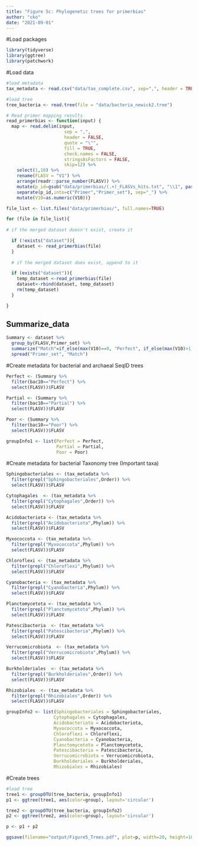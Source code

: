 ```yaml
---
title: "Figure 5c: Phylogenetic trees for primerbias"
author: "cko"
date: "2021-09-01"
---
```

  
  #Load packages
```r
library(tidyverse)
library(ggtree)
library(patchwork)
```

#Load data
```r
#load metadata
tax_metadata <- read.csv("data/tax_complete.csv", sep=",", header = TRUE)

#load tree
tree_bacteria <- read.tree(file = "data/bacteria_newick2.tree")

# Read primer mapping results
read_primerbias <- function(input) {
  map <- read.delim(input,
                      sep = ",",
                      header = FALSE,
                      quote = "\"",
                      fill = TRUE,
                      check.names = FALSE,
                      stringsAsFactors = FALSE,
                      skip=12) %>%
    select(1,10) %>%
    rename(FLASV = "V1") %>%
    arrange(readr::parse_number(FLASV)) %>%
    mutate(p_id=gsub("data/primerbias/(.+)_FLASVs_hits.txt", "\\1", paste(input))) %>%
    separate(p_id,into=c("Primer","Primer_set"), sep="_") %>%
    mutate(V10=as.numeric(V10))}

file_list <- list.files("data/primerbias/", full.names=TRUE)

for (file in file_list){
  
# if the merged dataset doesn't exist, create it

  if (!exists("dataset")){
    dataset <- read_primerbias(file)
  }
  
  # if the merged dataset does exist, append to it

  if (exists("dataset")){
    temp_dataset <-read_primerbias(file)
    dataset<-rbind(dataset, temp_dataset)
    rm(temp_dataset)
  } 

}
```

## Summarize_data
```r
Summary <- dataset %>%
  group_by(FLASV,Primer_set) %>%
  summarize("Match"=if_else(max(V10)==0, "Perfect", if_else(max(V10)>1, "Poor", "Partial"))) %>%
  spread("Primer_set", "Match")
```

#Create metadata for bacterial and archaeal SeqID trees
```r
Perfect <- (Summary %>%
  filter(bac10=="Perfect") %>%
  select(FLASV))$FLASV

Partial <- (Summary %>%
  filter(bac10=="Partial") %>%
  select(FLASV))$FLASV

Poor <- (Summary %>%
  filter(bac10=="Poor") %>%
  select(FLASV))$FLASV

groupInfo1 <- list(Perfect = Perfect, 
                   Partial = Partial, 
                   Poor = Poor)
```


#Create metadata for bacterial Taxonomy tree (Important taxa)
```r
Sphingobacteriales <- (tax_metadata %>%
  filter(grepl("Sphingobacteriales",Order)) %>%
  select(FLASV))$FLASV

Cytophagales  <- (tax_metadata %>%
  filter(grepl("Cytophagales",Order)) %>%
  select(FLASV))$FLASV

Acidobacteriota <- (tax_metadata %>%
  filter(grepl("Acidobacteriota",Phylum)) %>%
  select(FLASV))$FLASV

Myxococcota <- (tax_metadata %>%
  filter(grepl("Myxococcota",Phylum)) %>%
  select(FLASV))$FLASV

Chloroflexi <- (tax_metadata %>%
  filter(grepl("Chloroflexi",Phylum)) %>%
  select(FLASV))$FLASV

Cyanobacteria <- (tax_metadata %>%
  filter(grepl("Cyanobacteria",Phylum)) %>%
  select(FLASV))$FLASV

Planctomycetota <- (tax_metadata %>%
  filter(grepl("Planctomycetota",Phylum)) %>%
  select(FLASV))$FLASV

Patescibacteria  <- (tax_metadata %>%
  filter(grepl("Patescibacteria",Phylum)) %>%
  select(FLASV))$FLASV

Verrucomicrobiota  <- (tax_metadata %>%
  filter(grepl("Verrucomicrobiota",Phylum)) %>%
  select(FLASV))$FLASV

Burkholderiales  <- (tax_metadata %>%
  filter(grepl("Burkholderiales",Order)) %>%
  select(FLASV))$FLASV

Rhizobiales  <- (tax_metadata %>%
  filter(grepl("Rhizobiales",Order)) %>%
  select(FLASV))$FLASV

groupInfo2 <- list(Sphingobacteriales = Sphingobacteriales,
                  Cytophagales = Cytophagales,
                  Acidobacteriota = Acidobacteriota,
                  Myxococcota = Myxococcota,
                  Chloroflexi = Chloroflexi,
                  Cyanobacteria = Cyanobacteria,
                  Planctomycetota = Planctomycetota,
                  Patescibacteria = Patescibacteria,
                  Verrucomicrobiota = Verrucomicrobiota,
                  Burkholderiales = Burkholderiales,
                  Rhizobiales = Rhizobiales)
```


#Create trees
```r
#load tree
tree1 <- groupOTU(tree_bacteria, groupInfo1)
p1 <- ggtree(tree1, aes(color=group), layout='circular')

tree2 <- groupOTU(tree_bacteria, groupInfo2)
p2 <- ggtree(tree2, aes(color=group), layout='circular')

p <- p1 + p2

ggsave(filename="output/Figure5_Trees.pdf", plot=p, width=20, height=10, useDingbats=FALSE, limitsize=FALSE)
```

